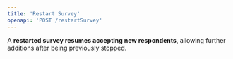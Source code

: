 ```yaml
---
title: 'Restart Survey'
openapi: 'POST /restartSurvey'
--- 
```


A **restarted survey resumes accepting new respondents**, allowing further additions after being previously stopped.


